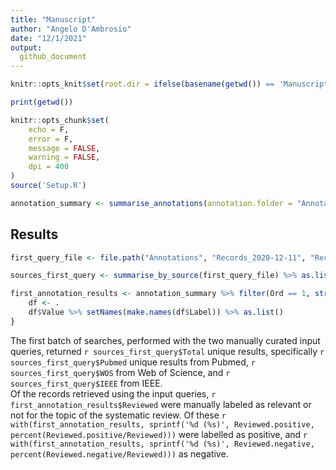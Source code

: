 ```yaml
---
title: "Manuscript"
author: "Angelo D'Ambrosio"
date: "12/1/2021"
output:
  github_document
---
```


```r
knitr::opts_knit$set(root.dir = ifelse(basename(getwd()) == 'Manuscript', dirname(getwd()), getwd()))

print(getwd())

knitr::opts_chunk$set(
	echo = F,
	error = F,
	message = FALSE,
	warning = FALSE,
	dpi = 400
)
source('Setup.R')

annotation_summary <- summarise_annotations(annotation.folder = "Annotations", plot = F)
```

## Results

```r

first_query_file <- file.path("Annotations", "Records_2020-12-11", "Records_11.12.20.xlsx")

sources_first_query <- summarise_by_source(first_query_file) %>% as.list()

first_annotation_results <- annotation_summary %>% filter(Ord == 1, str_detect(Label,'Reviewed')) %>% {
    df <- .
    df$Value %>% setNames(make.names(df$Label)) %>% as.list()
}
```

The first batch of searches, performed with the two manually curated input queries, returned `r sources_first_query$Total` unique results, specifically `r sources_first_query$Pubmed` unique results from Pubmed, `r sources_first_query$WOS` from Web of Science, and `r sources_first_query$IEEE` from IEEE.\
Of the records retrieved using the input queries, `r first_annotation_results$Reviewed` were manually labeled as relevant or not for the topic of the systematic review. Of these `r with(first_annotation_results, sprintf('%d (%s)', Reviewed.positive, percent(Reviewed.positive/Reviewed)))` were labelled as positive, and `r with(first_annotation_results, sprintf('%d (%s)', Reviewed.negative, percent(Reviewed.negative/Reviewed)))` as negative.
